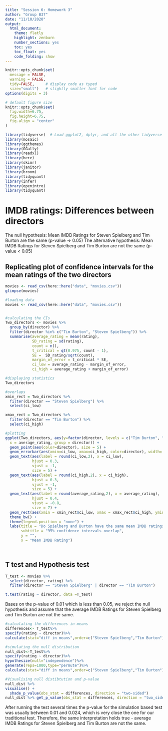 ```yaml
---
title: "Session 6: Homework 3"
author: "Group B37"
date: "11/10/2020"
output:
  html_document:
    theme: flatly
    highlight: zenburn
    number_sections: yes
    toc: yes
    toc_float: yes
    code_folding: show
---
```



```r
knitr::opts_chunk$set(
  message = FALSE, 
  warning = FALSE, 
  tidy=FALSE,     # display code as typed
  size="small")   # slightly smaller font for code
options(digits = 3)

# default figure size
knitr::opts_chunk$set(
  fig.width=6.75, 
  fig.height=6.75,
  fig.align = "center"
)
```


```r
library(tidyverse)  # Load ggplot2, dplyr, and all the other tidyverse packages
library(mosaic)
library(ggthemes)
library(GGally)
library(readxl)
library(here)
library(skimr)
library(janitor)
library(broom)
library(tidyquant)
library(infer)
library(openintro)
library(tidyquant)
```


# IMDB ratings: Differences between directors


The null hypothesis: Mean IMDB Ratings for Steven Spielberg and Tim Burton are the same (p-value => 0.05)
\n The alternative hypothesis: Mean IMDB Ratings for Steven Spielberg and Tim Burton are not the same (p-value < 0.05)


## Replicating plot of confidence intervals for the mean ratings of the two directors

```r
movies <- read_csv(here::here("data", "movies.csv"))
glimpse(movies)
```


```r
#loading data
movies <- read_csv(here::here("data", "movies.csv"))


#calculating the CIs
Two_directors <- movies %>% 
  group_by(director) %>% 
  filter(director %in% c("Tim Burton", "Steven Spielberg")) %>% 
  summarise(average_rating = mean(rating), 
            SD_rating = sd(rating), 
            count = n(), 
            t_critical = qt(0.975, count - 1),
            SE =  SD_rating/sqrt(count),  
            margin_of_error = t_critical * SE, 
            ci_low = average_rating - margin_of_error,  
            ci_high = average_rating + margin_of_error) 

#displaying statistics
Two_directors

#overlaps
xmin_rect = Two_directors %>% 
  filter(director == "Steven Spielberg") %>% 
  select(ci_low)

xmax_rect = Two_directors %>% 
  filter(director == "Tim Burton") %>% 
  select(ci_high)

#plotting
ggplot(Two_directors, aes(y=factor(director, levels = c("Tim Burton", "Steven Spielberg")), 
  x = average_rating, group = director)) +
  geom_point(aes(color=director), size = 5) +
  geom_errorbar(aes(xmin=ci_low, xmax=ci_high, color=director), width=.1, size = 2) +
  geom_text(aes(label = round(ci_low,2), x = ci_low),
            hjust = 0.3, 
            vjust = -1, 
            size = 5) + 
  geom_text(aes(label = round(ci_high,2), x = ci_high), 
            hjust = 0.3, 
            vjust = -1, 
            size = 5) +
  geom_text(aes(label = round(average_rating,2), x = average_rating), 
            hjust = 0.4, 
            vjust = -0.8, 
            size = 7) + 
  geom_rect(aes(xmin = xmin_rect$ci_low, xmax = xmax_rect$ci_high, ymin = -Inf, ymax = Inf), alpha = 0.2) +
  theme_bw() +
  theme(legend.position = "none") +
  labs(title = "Do Spielberg and Burton have the same mean IMDB ratings?",
       subtitle = "95% confidence intervals overlap",
       y = "",
       x = "Mean IMDB Rating")




```

## T test and Hypothesis test

```r
T_test <- movies %>%
  select(director, rating) %>%
  filter(director == "Steven Spielberg" | director == "Tim Burton")

t.test(rating ~ director, data =T_test)
```
Bases on the p-value of 0.01 which is less than 0.05, we reject the null hypothesis and assume that the average IMDB Ratings for Steven Spielberg and Tim Burton are not the same.

```r
#calculating the differences in means
differences<- T_test%>%
specify(rating ~ director)%>%
calculate(stat="diff in means",order=c("Steven Spielberg","Tim Burton")) 

#simulating the null distribution
null_dist<-T_test%>%
specify(rating ~ director)%>%
hypothesize(null="independence")%>%
generate(reps=1000,type="permute")%>%
calculate(stat="diff in means",order=c("Steven Spielberg","Tim Burton"))

#Visualising null distibtution and p-value
null_dist %>% 
visualise() +
  shade_p_value(obs_stat = differences, direction = "two-sided") 
null_dist %>% get_p_value(obs_stat = differences, direction = "two_sided")
```

After running the test several times the p-value for the simulation based test was usually between 0.01 and 0.024, which is very close the one for our traditional test. Therefore, the same interpretation holds true - average IMDB Ratings for Steven Spielberg and Tim Burton are not the same.



